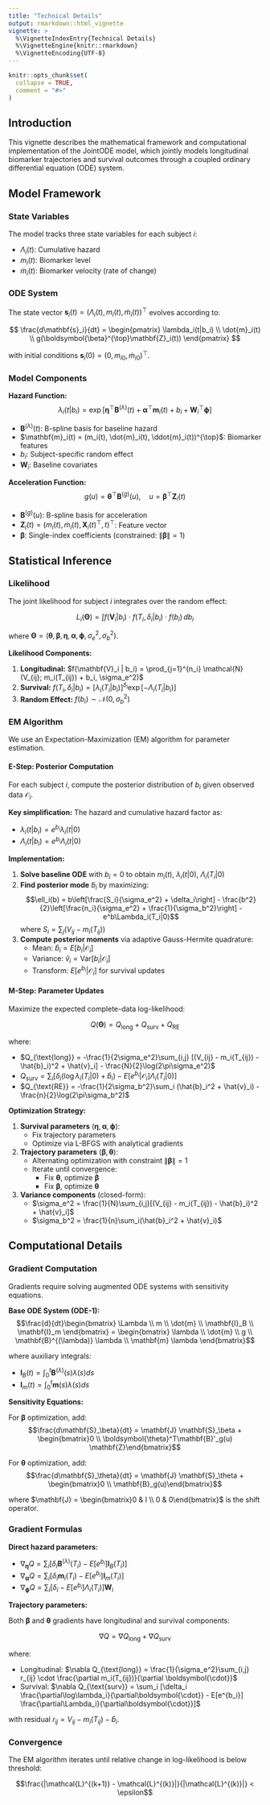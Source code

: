 ```yaml
---
title: "Technical Details"
output: rmarkdown::html_vignette
vignette: >
  %\VignetteIndexEntry{Technical Details}
  %\VignetteEngine{knitr::rmarkdown}
  %\VignetteEncoding{UTF-8}
---
```


```r
knitr::opts_chunk$set(
  collapse = TRUE,
  comment = "#>"
)
```

## Introduction

This vignette describes the mathematical framework and computational implementation of the JointODE model, which jointly models longitudinal biomarker trajectories and survival outcomes through a coupled ordinary differential equation (ODE) system.

## Model Framework

### State Variables

The model tracks three state variables for each subject $i$:

- $\Lambda_i(t)$: Cumulative hazard
- $m_i(t)$: Biomarker level
- $\dot{m}_i(t)$: Biomarker velocity (rate of change)

### ODE System

The state vector $\mathbf{s}_i(t) = (\Lambda_i(t), m_i(t), \dot{m}_i(t))^{\top}$ evolves according to:

$$
\frac{d\mathbf{s}_i}{dt} = \begin{pmatrix}
\lambda_i(t|b_i) \\
\dot{m}_i(t) \\
g(\boldsymbol{\beta}^{\top}\mathbf{Z}_i(t))
\end{pmatrix}
$$

with initial conditions $\mathbf{s}_i(0) = (0, m_{i0}, \dot{m}_{i0})^{\top}$.

### Model Components

**Hazard Function:**
$$\lambda_i(t|b_i) = \exp\left[\boldsymbol{\eta}^{\top} \mathbf{B}^{(\lambda)}(t) + \boldsymbol{\alpha}^{\top}\mathbf{m}_i(t) + b_{i} + \mathbf{W}_i^{\top}\boldsymbol{\phi}\right]$$

- $\mathbf{B}^{(\lambda)}(t)$: B-spline basis for baseline hazard
- $\mathbf{m}_i(t) = (m_i(t), \dot{m}_i(t), \ddot{m}_i(t))^{\top}$: Biomarker features
- $b_i$: Subject-specific random effect
- $\mathbf{W}_i$: Baseline covariates

**Acceleration Function:**
$$g(u) = \boldsymbol{\theta}^{\top} \mathbf{B}^{(g)}(u), \quad u = \boldsymbol{\beta}^{\top}\mathbf{Z}_i(t)$$

- $\mathbf{B}^{(g)}(u)$: B-spline basis for acceleration
- $\mathbf{Z}_i(t) = (m_i(t), \dot{m}_i(t), \mathbf{X}_i(t)^{\top}, t)^{\top}$: Feature vector
- $\boldsymbol{\beta}$: Single-index coefficients (constrained: $\|\boldsymbol{\beta}\| = 1$)

## Statistical Inference

### Likelihood

The joint likelihood for subject $i$ integrates over the random effect:

$$L_i(\boldsymbol{\Theta}) = \int f(\mathbf{V}_i | b_i) \cdot f(T_i, \delta_i | b_i) \cdot f(b_i) \, db_i$$

where $\boldsymbol{\Theta} = (\boldsymbol{\theta}, \boldsymbol{\beta}, \boldsymbol{\eta}, \boldsymbol{\alpha}, \boldsymbol{\phi}, \sigma_e^2, \sigma_b^2)$.

**Likelihood Components:**

1. **Longitudinal:** $f(\mathbf{V}_i | b_i) = \prod_{j=1}^{n_i} \mathcal{N}(V_{ij}; m_i(T_{ij}) + b_i, \sigma_e^2)$
2. **Survival:** $f(T_i, \delta_i | b_i) = [\lambda_i(T_i|b_i)]^{\delta_i} \exp[-\Lambda_i(T_i|b_i)]$
3. **Random Effect:** $f(b_i) \sim \mathcal{N}(0, \sigma_b^2)$

### EM Algorithm

We use an Expectation-Maximization (EM) algorithm for parameter estimation.

#### E-Step: Posterior Computation

For each subject $i$, compute the posterior distribution of $b_i$ given observed data $\mathcal{O}_i$.

**Key simplification:** The hazard and cumulative hazard factor as:

- $\lambda_i(t|b_i) = e^{b_i} \lambda_i(t|0)$
- $\Lambda_i(t|b_i) = e^{b_i} \Lambda_i(t|0)$

**Implementation:**

1. **Solve baseline ODE** with $b_i = 0$ to obtain $m_i(t)$, $\lambda_i(t|0)$, $\Lambda_i(T_i|0)$
2. **Find posterior mode** $\tilde{b}_i$ by maximizing:
   $$\ell_i(b) = b\left[\frac{S_i}{\sigma_e^2} + \delta_i\right] - \frac{b^2}{2}\left[\frac{n_i}{\sigma_e^2} + \frac{1}{\sigma_b^2}\right] - e^b\Lambda_i(T_i|0)$$
   where $S_i = \sum_j(V_{ij} - m_i(T_{ij}))$
3. **Compute posterior moments** via adaptive Gauss-Hermite quadrature:
   - Mean: $\hat{b}_i = E[b_i|\mathcal{O}_i]$
   - Variance: $\hat{v}_i = \text{Var}[b_i|\mathcal{O}_i]$
   - Transform: $E[e^{b_i}|\mathcal{O}_i]$ for survival updates

#### M-Step: Parameter Updates

Maximize the expected complete-data log-likelihood:

$$Q(\boldsymbol{\Theta}) = Q_{\text{long}} + Q_{\text{surv}} + Q_{\text{RE}}$$

where:

- $Q_{\text{long}} = -\frac{1}{2\sigma_e^2}\sum_{i,j} [(V_{ij} - m_i(T_{ij}) - \hat{b}_i)^2 + \hat{v}_i] - \frac{N}{2}\log(2\pi\sigma_e^2)$
- $Q_{\text{surv}} = \sum_i [\delta_i(\log\lambda_i(T_i|0) + \hat{b}_i) - E[e^{b_i}|\mathcal{O}_i]\Lambda_i(T_i|0)]$
- $Q_{\text{RE}} = -\frac{1}{2\sigma_b^2}\sum_i (\hat{b}_i^2 + \hat{v}_i) - \frac{n}{2}\log(2\pi\sigma_b^2)$

**Optimization Strategy:**

1. **Survival parameters** $(\boldsymbol{\eta}, \boldsymbol{\alpha}, \boldsymbol{\phi})$:
   - Fix trajectory parameters
   - Optimize via L-BFGS with analytical gradients
2. **Trajectory parameters** $(\boldsymbol{\beta}, \boldsymbol{\theta})$:
   - Alternating optimization with constraint $\|\boldsymbol{\beta}\| = 1$
   - Iterate until convergence:
     - Fix $\boldsymbol{\theta}$, optimize $\boldsymbol{\beta}$
     - Fix $\boldsymbol{\beta}$, optimize $\boldsymbol{\theta}$
3. **Variance components** (closed-form):
   - $\sigma_e^2 = \frac{1}{N}\sum_{i,j}[(V_{ij} - m_i(T_{ij}) - \hat{b}_i)^2 + \hat{v}_i]$
   - $\sigma_b^2 = \frac{1}{n}\sum_i(\hat{b}_i^2 + \hat{v}_i)$

## Computational Details

### Gradient Computation

Gradients require solving augmented ODE systems with sensitivity equations.

**Base ODE System (ODE-1):**
$$\frac{d}{dt}\begin{bmatrix}
\Lambda \\ m \\ \dot{m} \\ \mathbf{I}_B \\ \mathbf{I}_m
\end{bmatrix} = \begin{bmatrix}
\lambda \\ \dot{m} \\ g \\ \mathbf{B}^{(\lambda)} \lambda \\ \mathbf{m} \lambda
\end{bmatrix}$$

where auxiliary integrals:

- $\mathbf{I}_B(t) = \int_0^t \mathbf{B}^{(\lambda)}(s)\lambda(s)ds$
- $\mathbf{I}_m(t) = \int_0^t \mathbf{m}(s)\lambda(s)ds$

**Sensitivity Equations:**

For $\boldsymbol{\beta}$ optimization, add:
$$\frac{d\mathbf{S}_\beta}{dt} = \mathbf{J} \mathbf{S}_\beta + \begin{bmatrix}0 \\ \boldsymbol{\theta}^T\mathbf{B}'_g(u) \mathbf{Z}\end{bmatrix}$$

For $\boldsymbol{\theta}$ optimization, add:
$$\frac{d\mathbf{S}_\theta}{dt} = \mathbf{J} \mathbf{S}_\theta + \begin{bmatrix}0 \\ \mathbf{B}_g(u)\end{bmatrix}$$

where $\mathbf{J} = \begin{bmatrix}0 & I \\ 0 & 0\end{bmatrix}$ is the shift operator.

### Gradient Formulas

**Direct hazard parameters:**

- $\nabla_{\boldsymbol{\eta}} Q = \sum_i [\delta_i \mathbf{B}^{(\lambda)}(T_i) - E[e^{b_i}] \mathbf{I}_B(T_i)]$
- $\nabla_{\boldsymbol{\alpha}} Q = \sum_i [\delta_i \mathbf{m}_i(T_i) - E[e^{b_i}] \mathbf{I}_m(T_i)]$
- $\nabla_{\boldsymbol{\phi}} Q = \sum_i [\delta_i - E[e^{b_i}]\Lambda_i(T_i)] \mathbf{W}_i$

**Trajectory parameters:**

Both $\boldsymbol{\beta}$ and $\boldsymbol{\theta}$ gradients have longitudinal and survival components:

$$\nabla Q = \nabla Q_{\text{long}} + \nabla Q_{\text{surv}}$$

where:

- Longitudinal: $\nabla Q_{\text{long}} = \frac{1}{\sigma_e^2}\sum_{i,j} r_{ij} \cdot \frac{\partial m_i(T_{ij})}{\partial \boldsymbol{\cdot}}$
- Survival: $\nabla Q_{\text{surv}} = \sum_i [\delta_i \frac{\partial\log\lambda_i}{\partial\boldsymbol{\cdot}} - E[e^{b_i}] \frac{\partial\Lambda_i}{\partial\boldsymbol{\cdot}}]$

with residual $r_{ij} = V_{ij} - m_i(T_{ij}) - \hat{b}_i$.

### Convergence

The EM algorithm iterates until relative change in log-likelihood is below threshold:

$$\frac{|\mathcal{L}^{(k+1)} - \mathcal{L}^{(k)}|}{|\mathcal{L}^{(k)}|} < \epsilon$$
